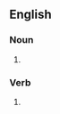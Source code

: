 ==English==

===Noun===
{{head|en|noun plural form}}

# {{plural of|savour|lang=en}}

===Verb===
{{head|en|verb form}}

# {{en-third-person singular of|savour}}